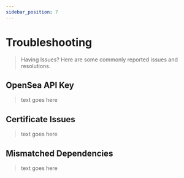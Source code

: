 ```yaml
---
sidebar_position: 7
---
```


# Troubleshooting

> Having Issues? Here are some commonly reported issues and resolutions.

## OpenSea API Key

> text goes here

## Certificate Issues

> text goes here

## Mismatched Dependencies

> text goes here
